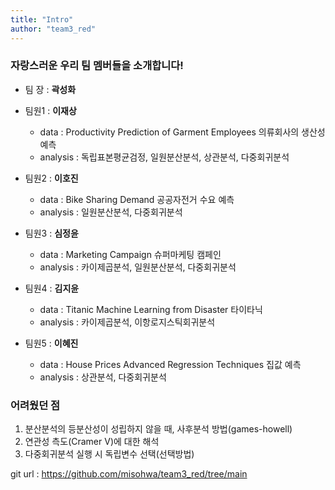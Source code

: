 ```yaml
---
title: "Intro"
author: "team3_red"
---
```


### 자랑스러운 우리 팀 멤버들을 소개합니다!

* 팀 장 : **곽성화**\

* 팀원1 : **이재상**
   - data : Productivity Prediction of Garment Employees 의류회사의 생산성 예측\
   - analysis : 독립표본평균검정, 일원분산분석, 상관분석, 다중회귀분석

* 팀원2 : **이호진** 
   - data : Bike Sharing Demand 공공자전거 수요 예측\
   - analysis : 일원분산분석, 다중회귀분석

* 팀원3 : **심정윤** 
   - data : Marketing Campaign 슈퍼마케팅 캠페인\
   - analysis : 카이제곱분석, 일원분산분석, 다중회귀분석

* 팀원4 : **김지윤** 
   - data : Titanic Machine Learning from Disaster 타이타닉\
   - analysis : 카이제곱분석, 이항로지스틱회귀분석

* 팀원5 : **이혜진** 
   - data : House Prices Advanced Regression Techniques 집값 예측\
   - analysis : 상관분석, 다중회귀분석


### 어려웠던 점
1. 분산분석의 등분산성이 성립하지 않을 때, 사후분석 방법(games-howell)
2. 연관성 측도(Cramer V)에 대한 해석
3. 다중회귀분석 실행 시 독립변수 선택(선택방법)\


git url : <https://github.com/misohwa/team3_red/tree/main>
